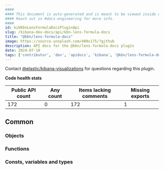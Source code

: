 ```yaml
---
####
#### This document is auto-generated and is meant to be viewed inside our experimental, new docs system.
#### Reach out in #docs-engineering for more info.
####
id: kibKbnLensFormulaDocsPluginApi
slug: /kibana-dev-docs/api/kbn-lens-formula-docs
title: "@kbn/lens-formula-docs"
image: https://source.unsplash.com/400x175/?github
description: API docs for the @kbn/lens-formula-docs plugin
date: 2024-07-10
tags: ['contributor', 'dev', 'apidocs', 'kibana', '@kbn/lens-formula-docs']
---
```




Contact [@elastic/kibana-visualizations](https://github.com/orgs/elastic/teams/kibana-visualizations) for questions regarding this plugin.

**Code health stats**

| Public API count  | Any count | Items lacking comments | Missing exports |
|-------------------|-----------|------------------------|-----------------|
| 172 | 0 | 172 | 1 |

## Common

### Objects
<DocDefinitionList data={kbnLensFormulaDocsObj.common.objects}/>

### Functions
<DocDefinitionList data={kbnLensFormulaDocsObj.common.functions}/>

### Consts, variables and types
<DocDefinitionList data={kbnLensFormulaDocsObj.common.misc}/>

